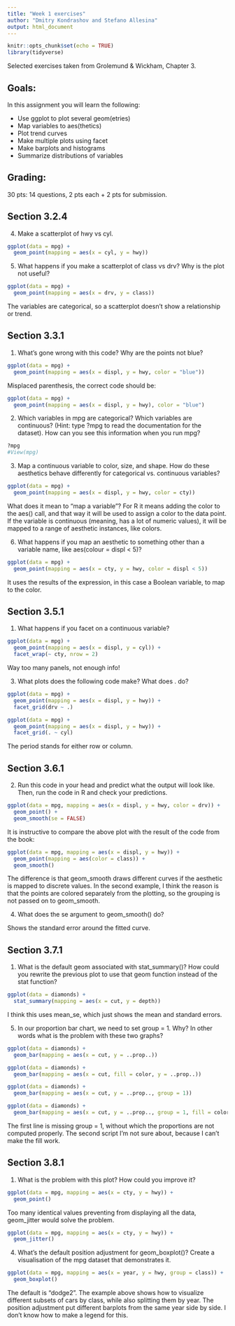 ```yaml
---
title: "Week 1 exercises"
author: "Dmitry Kondrashov and Stefano Allesina"
output: html_document
---
```


```r
knitr::opts_chunk$set(echo = TRUE)
library(tidyverse)
```


Selected exercises taken from Grolemund & Wickham, Chapter 3.

## Goals: 
In this assignment you will learn the following:

* Use ggplot to plot several geom(etries)
* Map variables to aes(thetics)
* Plot trend curves
* Make multiple plots using facet
* Make barplots and histograms
* Summarize distributions of variables


## Grading:

30 pts: 14 questions, 2 pts each + 2 pts for submission.

## Section 3.2.4

4. Make a scatterplot of hwy vs cyl.

```r
ggplot(data = mpg) + 
  geom_point(mapping = aes(x = cyl, y = hwy))
```

5. What happens if you make a scatterplot of class vs drv? Why is the plot not useful?

```r
ggplot(data = mpg) + 
  geom_point(mapping = aes(x = drv, y = class))
```

The variables are categorical, so a scatterplot doesn't show a relationship or trend.

## Section 3.3.1

1. What’s gone wrong with this code? Why are the points not blue?
```r
ggplot(data = mpg) + 
  geom_point(mapping = aes(x = displ, y = hwy, color = "blue"))
```

Misplaced parenthesis, the correct code should be:

```r
ggplot(data = mpg) + 
  geom_point(mapping = aes(x = displ, y = hwy), color = "blue")
```
2. Which variables in mpg are categorical? Which variables are continuous? (Hint: type ?mpg to read the documentation for the dataset). How can you see this information when you run mpg?

```r
?mpg
#View(mpg)
```


3. Map a continuous variable to color, size, and shape. How do these aesthetics behave differently for categorical vs. continuous variables?

```r

ggplot(data = mpg) + 
  geom_point(mapping = aes(x = displ, y = hwy, color = cty))

```
What does it mean to "map a variable"? For R it means adding the color to the aes() call, and that way it will be used to assign a color to the data point. If the variable is continuous (meaning, has a lot of numeric values), it will be mapped to a range of aesthetic instances, like colors.


6. What happens if you map an aesthetic to something other than a variable name, like aes(colour = displ < 5)?

```r

ggplot(data = mpg) + 
  geom_point(mapping = aes(x = cty, y = hwy, color = displ < 5))

```

It uses the results of the expression, in this case a Boolean variable, to map to the color.

## Section 3.5.1

1. What happens if you facet on a continuous variable?

```r
ggplot(data = mpg) + 
  geom_point(mapping = aes(x = displ, y = cyl)) +
  facet_wrap(~ cty, nrow = 2)
```

Way too many panels, not enough info!



3. What plots does the following code make? What does . do?

```r
ggplot(data = mpg) + 
  geom_point(mapping = aes(x = displ, y = hwy)) +
  facet_grid(drv ~ .)

ggplot(data = mpg) + 
  geom_point(mapping = aes(x = displ, y = hwy)) +
  facet_grid(. ~ cyl)
```
The period stands for either row or column.


## Section 3.6.1


2. Run this code in your head and predict what the output will look like. Then, run the code in R and check your predictions.

```r
ggplot(data = mpg, mapping = aes(x = displ, y = hwy, color = drv)) + 
  geom_point() + 
  geom_smooth(se = FALSE)
```

It is instructive to compare the above plot with the result of the code from the book:

```r
ggplot(data = mpg, mapping = aes(x = displ, y = hwy)) + 
  geom_point(mapping = aes(color = class)) + 
  geom_smooth()
```

The difference is that geom_smooth draws different curves if the aesthetic is mapped to discrete values. In the second example, I think the reason is that the points are colored separately from the plotting, so the grouping is not passed on to geom_smooth.

4. What does the se argument to geom_smooth() do?

Shows the standard error around the fitted curve.


## Section 3.7.1


1. What is the default geom associated with stat_summary()? How could you rewrite the previous plot to use that geom function instead of the stat function?

```r
ggplot(data = diamonds) + 
  stat_summary(mapping = aes(x = cut, y = depth))
```

I think this  uses mean_se, which just shows the mean and standard errors.

5. In our proportion bar chart, we need to set group = 1. Why? In other words what is the problem with these two graphs?

```r
ggplot(data = diamonds) + 
  geom_bar(mapping = aes(x = cut, y = ..prop..))

ggplot(data = diamonds) + 
  geom_bar(mapping = aes(x = cut, fill = color, y = ..prop..))
```
```r
ggplot(data = diamonds) + 
  geom_bar(mapping = aes(x = cut, y = ..prop.., group = 1))

ggplot(data = diamonds) + 
  geom_bar(mapping = aes(x = cut, y = ..prop.., group = 1, fill = color))
```
The first line is missing group = 1, without which the proportions are not computed properly. The second script I'm not sure about, because I can't make the fill work.

## Section 3.8.1

1. What is the problem with this plot? How could you improve it?

```r
ggplot(data = mpg, mapping = aes(x = cty, y = hwy)) + 
  geom_point()
```
Too many identical values preventing from displaying all the data, geom_jitter would solve the problem.

```r
ggplot(data = mpg, mapping = aes(x = cty, y = hwy)) + 
  geom_jitter()
```

4. What’s the default position adjustment for geom_boxplot()? Create a visualisation of the mpg dataset that demonstrates it.

```r
ggplot(data = mpg, mapping = aes(x = year, y = hwy, group = class)) + 
  geom_boxplot()
```

The default is "dodge2". The example above shows how to visualize different subsets of cars by class, while also splitting them by year. The position adjustment put different barplots from the same year side by side. I don't know how to make a legend for this.

